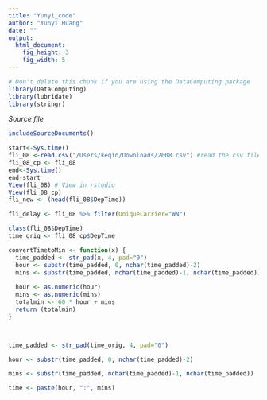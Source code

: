 ```yaml
---
title: "Yunyi_code"
author: "Yunyi Huang"
date: ""
output: 
  html_document:
    fig_height: 3
    fig_width: 5
---
```

<!-- Don't edit in between this line and the one below -->
```r
# Don't delete this chunk if you are using the DataComputing package
library(DataComputing)
library(lubridate)
library(stringr)
```
*Source file* 
```r
includeSourceDocuments()
```
<!-- Don't edit the material above this line -->

```r
start<-Sys.time()
fli_08 <-read.csv("/Users/keqin/Downloads/2008.csv") #read the csv file
fli_08_cp <- fli_08
end<-Sys.time()
end-start
View(fli_08) # View in rstudio
View(fli_08_cp)
fli_new <- (head(fli_08$DepTime))

fli_delay <- fli_08 %>% filter(UniqueCarrier="WN")

class(fli_08$DepTime)
time_orig <- fli_08_cp$DepTime

convertTimetoMin <- function(x) {
  time_padded <- str_pad(x, 4, pad="0")
  hour <- substr(time_padded, 0, nchar(time_padded)-2)
  mins <- substr(time_padded, nchar(time_padded)-1, nchar(time_padded))
  
  hour <- as.numeric(hour)
  mins <- as.numeric(mins)
  totalmin <- 60 * hour + mins
  return (totalmin)
}



time_padded <- str_pad(time_orig, 4, pad="0")

hour <- substr(time_padded, 0, nchar(time_padded)-2)

mins <- substr(time_padded, nchar(time_padded)-1, nchar(time_padded))

time <- paste(hour, ":", mins)



```
